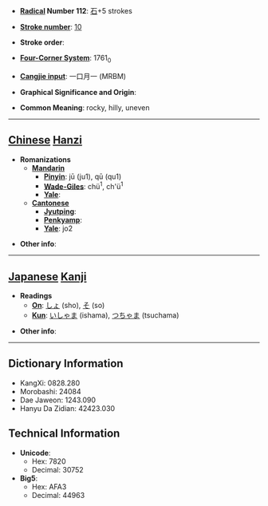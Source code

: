 * '''[[Wiktionary:Chinese radical index| Radical]] Number 112''': [[Wiktionary:Chinese radical index 石|石]]+5 strokes

* '''[[Wiktionary:Chinese total strokes index|Stroke number]]''': [[Wiktionary:Chinese total strokes index 10|10]]

* '''Stroke order''': 

* '''[[Wiktionary:Chinese four corner index|Four-Corner System]]''': 1761<sub>0</sub>

* '''[[Wiktionary:Chinese Cangjie index|Cangjie input]]''': 一口月一 (MRBM)

* '''Graphical Significance and Origin''': 

* '''Common Meaning''': rocky, hilly, uneven

----

== [[Chinese]] [[Hanzi]] ==

* '''Romanizations'''
** '''[[Mandarin]]'''
*** '''[[Pinyin]]''': jū (ju1), qū (qu1)
*** '''[[Wade-Giles]]''': chü<sup>1</sup>, ch'ü<sup>1</sup>
*** '''[[Yale]]''': 
** '''[[Cantonese]]'''
*** '''[[Jyutping]]''':
*** '''[[Penkyamp]]''': 
*** '''[[Yale]]''': jo2

* '''Other info''': 

----

== [[Japanese]] [[Kanji]] ==

* '''Readings'''
** '''[[On]]''': [[しょ]] (sho), [[そ]] (so)
** '''[[Kun]]''': [[いしゃま]] (ishama), [[つちゃま]] (tsuchama)

* '''Other info''':  

----

== Dictionary Information ==

* KangXi: 0828.280
* Morobashi: 24084
* Dae Jaweon: 1243.090
* Hanyu Da Zidian: 42423.030

== Technical Information ==

* '''Unicode''':
** Hex: 7820
** Decimal: 30752
* '''Big5''':
** Hex: AFA3
** Decimal: 44963